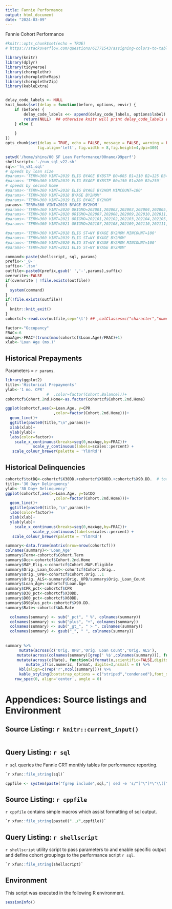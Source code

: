 ```yaml
---
title: Fannie Performance
output: html_document
date: "2024-03-09"
---
```

Fannie Cohort Performance 

```r
#knitr::opts_chunk$set(echo = TRUE)
# https://stackoverflow.com/questions/61771543/assigning-colors-to-table-values-using-choroplethr

library(knitr)
library(dplyr)
library(tidyverse)
library(choroplethr)
library(choroplethrMaps)
library(choroplethrZip)
library(kableExtra)


delay_code_labels <- NULL
knit_hooks$set(delay = function(before, options, envir) {
    if (before) {
        delay_code_labels <<- append(delay_code_labels, options$label)
        return(NULL)  ## otherwise knitr will print delay_code_labels every time
    } else {
        
    }
})
opts_chunk$set(delay = TRUE, echo = FALSE, message = FALSE, warning = FALSE, 
              fig.align='left', fig.width = 8,fig.height=4,dpi=300)

```

```r
setwd('/home/shino/00 SF Loan Performance/00nano/99perf')
shellscript<-'./run_sql_v22.sh'
sql<-'fn_v81.sql'
# speeds by loan size
#params<-'TERM=360 VINT=2019 ELIG BYAGE BYBSTP B0=085 B1=110 B2=125 B3=150 B4=175 B5=200 B6=225 B7=250 B8=275 B9=500'
#params<-'TERM=360 VINT=2019 ELIG BYAGE BYBSTP B0=150 B1=200 B2=250'
# speeds by second home
#params<-'TERM=360 VINT=2018 ELIG BYAGE BY2HOM MINCOUNT=100'
#params<-'TERM=360 VINT=2018 BYAGE BY2HOM'
#params<-'TERM=360 VINT=2019 ELIG BYAGE BY2HOM'
params<-'TERM=360 VINT=2019 BYAGE BY2HOM'
#params<-'TERM=360 VINT=2020 ORIGMO=202001,202002,202003,202004,202005,202006 ELIG BYAGE BY2HOM'
#params<-'TERM=360 VINT=2020 ORIGMO=202007,202008,202009,202010,202011,202012 ELIG BYAGE BY2HOM'
#params<-'TERM=360 VINT=2021 ORIGMO=202101,202102,202103,202104,202105,202106 ELIG BYAGE BY2HOM'
#params<-'TERM=360 VINT=2021 ORIGMO=202107,202108,202109,202110,202111,202112 ELIG BYAGE BY2HOM'

#params<-'TERM=360 VINT=2018 ELIG ST=NY BYAGE BY2HOM MINCOUNT=100'
#params<-'TERM=360 VINT=2019 ELIG ST=NY BYAGE BY2HOM'
#params<-'TERM=360 VINT=2020 ELIG ST=NY BYAGE BY2HOM MINCOUNT=100'
#params<-'TERM=360 VINT=2021 ELIG ST=NY BYAGE BY2HOM'

command<-paste(shellscript, sql, params)
prefix<-'_0-'
suffix<-'.tsv'
outfile<-paste0(prefix,gsub(' ','-',params),suffix)
overwrite<-FALSE
if(overwrite | !file.exists(outfile))
{
  system(command)
}
if(!file.exists(outfile))
{
  knitr::knit_exit()
}
cohortcf<-read.csv(outfile,sep='\t') ## ,colClasses=c("character","numeric"))
```

```r
factor<-"Occupancy"
FRAC<-6
maxAge<-FRAC*(trunc(max(cohortcf$Loan.Age)/FRAC)+1)
xlab<-'Loan Age (mo.)'
```

## Historical Prepayments

Parameters = `r params`.

```r
library(ggplot2)
title<-'Historical Prepayments'
ylab<-'1 mo. CPR'
                  #  ,color=factor(Cohort.Balance)))+
cohortcf$Cohort.2nd.Home<-as.factor(cohortcf$Cohort.2nd.Home)

ggplot(cohortcf,aes(x=Loan.Age, y=CPR
                     ,color=factor(Cohort.2nd.Home)))+
  geom_line()+
  ggtitle(paste0(title,"\n",params))+
  xlab(xlab)+
  ylab(ylab)+
  labs(color=factor)+
    scale_x_continuous(breaks=seq(0,maxAge,by=FRAC))+
            scale_y_continuous(labels=scales::percent) +
   scale_colour_brewer(palette = 'YlOrRd')

```
## Historical Delinquencies

```r
cohortcf$totDQ<-cohortcf$X30DD.+cohortcf$X60DD.+cohortcf$X90.DD.  # total DQ
title<-'30 Day+ Delinquency'
ylab<-'30 Day+ Delinquency'
ggplot(cohortcf,aes(x=Loan.Age, y=totDQ
                     ,color=factor(Cohort.2nd.Home)))+
  geom_line()+
  ggtitle(paste0(title,'\n',params))+
  labs(color=factor)+
  xlab(xlab)+
  ylab(ylab)+
    scale_x_continuous(breaks=seq(0,maxAge,by=FRAC))+
            scale_y_continuous(labels=scales::percent) +
   scale_colour_brewer(palette = 'YlOrRd')

```

```r
summary<-data.frame(matrix(nrow=nrow(cohortcf)))
colnames(summary)<-'Loan_Age'
summary$Term<-cohortcf$Cohort.Term
summary$Occ<-cohortcf$Cohort.2nd.Home
summary$MAP_Elig.<-cohortcf$Cohort.MAP.Eligible
summary$Orig._Loan_Count<-cohortcf$Cohort.Orig..
summary$Orig._UPB<-cohortcf$Cohort.Orig...1
summary$Orig._ALS<-summary$Orig._UPB/summary$Orig._Loan_Count
summary$Loan_Age<-cohortcf$Loan.Age
summary$CPR_pct<-cohortcf$CPR
summary$D30_pct<-cohortcf$X30DD.
summary$D60_pct<-cohortcf$X60DD.
summary$D90plus_pct<-cohortcf$X90.DD.
summary$Rate<-cohortcf$WA.Rate

  colnames(summary) <- sub("_pct", " %", colnames(summary))
  colnames(summary) <- sub("plus", "+", colnames(summary))
  colnames(summary) <- sub("_gt_", " > ", colnames(summary))
  colnames(summary) <- gsub("_", " ", colnames(summary))
  
  
summary %>%
      mutate(across(c('Orig. UPB','Orig. Loan Count','Orig. ALS'),     function(x)format(x,scientific=FALSE,big.mark=',',digits=1,nsmall=0))) %>% 
     mutate(across(colnames(summary)[grep(' %$',colnames(summary))], function(x)paste0(format(x*100,scientific=FALSE,digits=2,nsmall=0),'%'))) %>% 
     mutate(across(c(Rate), function(x)format(x,scientific=FALSE,digits=4,nsmall=3))) %>% 
         mutate_if(is.numeric, format, digits=3,nsmall = 0) %>%  
      kbl(align=c(rep('r',ncol(summary)))) %>%
      kable_styling(bootstrap_options = c("striped","condensed"),font_size = 11)  %>%
    row_spec(0, align='center', angle = 0) 
```

# Appendices: Source listings and Environment

## Source Listing: `r knitr::current_input()`

```r
```

## Query Listing: `r sql`

`r sql` queries the Fannie CRT monthly tables for performance reporting.
```sql
`r xfun::file_string(sql)`
```
```r
cppfile <- system(paste("fgrep include",sql,"| sed -e 's/^[^\"]*\"\\([^\"]*\\)\"/\\1/'"), intern = TRUE)
```

## Source Listing: `r cppfile`
`r cppfile` contains simple macros which assist formatting of sql output.
```sql
`r xfun::file_string(paste0("../",cppfile))`
```
## Query Listing: `r shellscript`

`r shellscript` utility script to pass parameters to and 
enable specific output and define cohort groupings to the performance script `r sql`.
```sql
`r xfun::file_string(shellscript)`
```


## Environment

This script was executed in the following R environment.
```r
sessionInfo()
```

